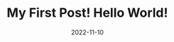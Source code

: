 ---
title: My First Post! Hello World!
slug: my-first-post
date: 2022-11-10
featureImage: nature.jpg
excerpt: Nature, in the broadest sense, is the physical world or universe. "Nature" can refer to the phenomena of the physical world, and also to life in general. The study of nature is a large, if not the only, part of science. 
---